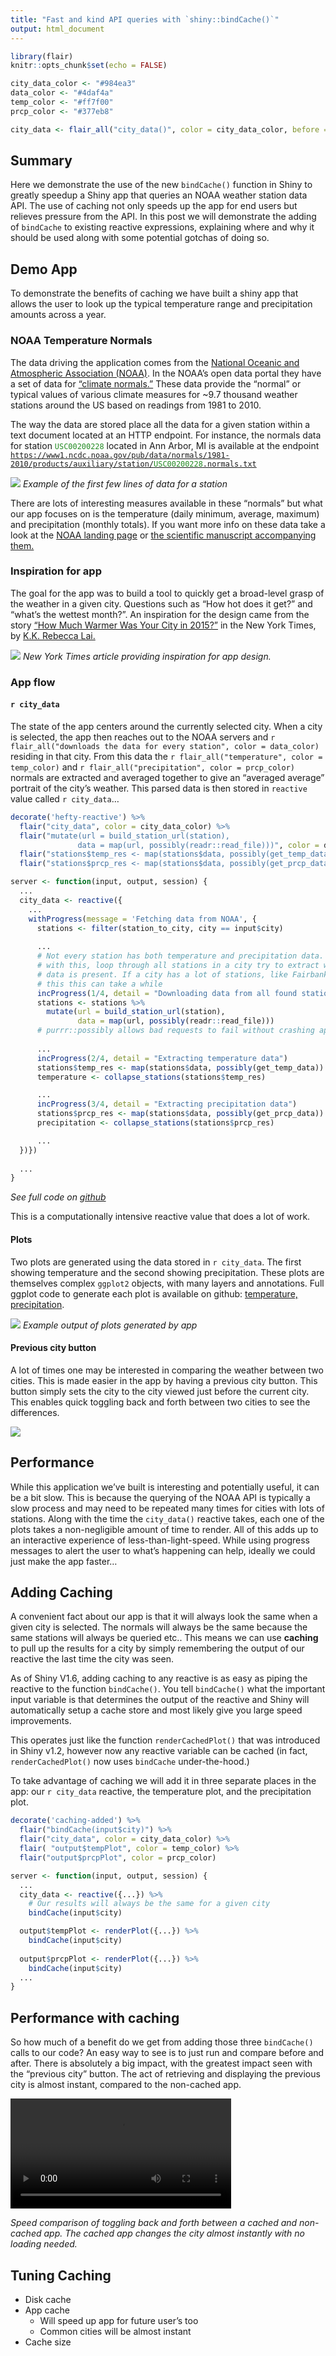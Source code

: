 ```yaml
---
title: "Fast and kind API queries with `shiny::bindCache()`"
output: html_document
---
```


```r
library(flair)
knitr::opts_chunk$set(echo = FALSE)

city_data_color <- "#984ea3"
data_color <- "#4daf4a"
temp_color <- "#ff7f00"
prcp_color <- "#377eb8"

city_data <- flair_all("city_data()", color = city_data_color, before = "<code>", after = "</code>")
```

## Summary

Here we demonstrate the use of the new `bindCache()` function in Shiny to greatly speedup a Shiny app that queries an NOAA weather station data API. The use of caching not only speeds up the app for end users but relieves pressure from the API. In this post we will demonstrate the adding of `bindCache` to existing reactive expressions, explaining where and why it should be used along with some potential gotchas of doing so. 

## Demo App

To demonstrate the benefits of caching we have built a shiny app that allows the user to look up the typical temperature range and precipitation amounts across a year. 

### NOAA Temperature Normals

The data driving the application comes from the [National Oceanic and Atmospheric Association (NOAA)](https://www.noaa.gov/). In the NOAA's open data portal they have a set of data for ["climate normals."](https://www.ncdc.noaa.gov/data-access/land-based-station-data/land-based-datasets/climate-normals) These data provide the "normal" or typical values of various climate measures for ~9.7 thousand weather stations around the US based on readings from 1981 to 2010. 

The way the data are stored place all the data for a given station within a text document located at an HTTP endpoint. For instance, the normals data for station <code><span style='color:forestgreen;'>USC00200228</span></code> located in Ann Arbor, MI is available at the endpoint 
[<code>https://www1.ncdc.noaa.gov/pub/data/normals/1981-2010/products/auxiliary/station/<span style='color:forestgreen;'>USC00200228</span>.normals.txt</code>](https://www1.ncdc.noaa.gov/pub/data/normals/1981-2010/products/auxiliary/station/USC00200228.normals.txt)


![](station_data_example.png)
_Example of the first few lines of data for a station_


There are lots of interesting measures available in these "normals" but what our app focuses on is the temperature (daily minimum, average, maximum) and precipitation (monthly totals). If you want more info on these data take a look at the [NOAA landing page](https://www.ncdc.noaa.gov/data-access/land-based-station-data/land-based-datasets/climate-normals/1981-2010-normals-data) or [the scientific manuscript accompanying them.](https://journals.ametsoc.org/view/journals/bams/93/11/bams-d-11-00197.1.xml) 


### Inspiration for app

The goal for the app was to build a tool to quickly get a broad-level grasp of the weather in a given city. Questions such as "How hot does it get?" and "what's the wettest month?". An inspiration for the design came from the story ["How Much Warmer Was Your City in 2015?"](https://www.nytimes.com/interactive/2016/02/19/us/2015-year-in-weather-temperature-precipitation.html#new-york_ny) in the New York Times, by [K.K. Rebecca Lai.](https://www.nytimes.com/by/kk-rebecca-lai) 

[![](nyt_inspiration.png)](https://www.nytimes.com/interactive/2016/02/19/us/2015-year-in-weather-temperature-precipitation.html)
_New York Times article providing inspiration for app design._


### App flow

#### `r city_data` 
The state of the app centers around the currently selected city. When a city is selected, the app then reaches out to the NOAA servers and `r flair_all("downloads the data for every station", color = data_color)` residing in that city. From this data the `r flair_all("temperature", color = temp_color)` and `r flair_all("precipitation", color = prcp_color)` normals are extracted and averaged together to give an "averaged average" portrait of the city's weather. This parsed data is then stored in `reactive` value called `r city_data`...

```r
decorate('hefty-reactive') %>% 
  flair("city_data", color = city_data_color) %>% 
  flair("mutate(url = build_station_url(station),
               data = map(url, possibly(readr::read_file)))", color = data_color) %>% 
  flair("stations$temp_res <- map(stations$data, possibly(get_temp_data))", color = temp_color) %>% 
  flair("stations$prcp_res <- map(stations$data, possibly(get_prcp_data))", color = prcp_color)
```

```r
server <- function(input, output, session) {
  ...
  city_data <- reactive({
    ...
    withProgress(message = 'Fetching data from NOAA', {
      stations <- filter(station_to_city, city == input$city)
      
      ...
      # Not every station has both temperature and precipitation data. To deal
      # with this, loop through all stations in a city try to extract whatever
      # data is present. If a city has a lot of stations, like Fairbanks, AK,
      # this this can take a while
      incProgress(1/4, detail = "Downloading data from all found stations")
      stations <- stations %>%
        mutate(url = build_station_url(station),
               data = map(url, possibly(readr::read_file)))
      # purrr::possibly allows bad requests to fail without crashing app 
      
      ...
      incProgress(2/4, detail = "Extracting temperature data")
      stations$temp_res <- map(stations$data, possibly(get_temp_data))
      temperature <- collapse_stations(stations$temp_res)

      ...
      incProgress(3/4, detail = "Extracting precipitation data")
      stations$prcp_res <- map(stations$data, possibly(get_prcp_data))
      precipitation <- collapse_stations(stations$prcp_res)

      ...
  })})
    
  ...
}
```

_See full code on [github](https://github.com/rstudio/shiny_showcase/blob/master/weather_lookup/app.R#L96-L133)_

This is a computationally intensive reactive value that does a lot of work. 

#### Plots

Two plots are generated using the data stored in `r city_data`. The first showing temperature and the second showing precipitation. These plots are themselves complex `ggplot2` objects, with many layers and annotations. Full ggplot code to generate each plot is available on github: [temperature,](https://github.com/rstudio/shiny_showcase/blob/master/weather_lookup/app.R#L149-L204) [precipitation](https://github.com/rstudio/shiny_showcase/blob/master/weather_lookup/app.R#L207-L252).

![](temp_and_prcp_plots.png)
_Example output of plots generated by app_


#### Previous city button

A lot of times one may be interested in comparing the weather between two cities. This is made easier in the app by having a previous city button. This button simply sets the city to the city viewed just before the current city. This enables quick toggling back and forth between two cities to see the differences. 

![](prev_city_button.png)

## Performance

While this application we've built is interesting and potentially useful, it can be a bit slow. This is because the querying of the NOAA API is typically a slow process and may need to be repeated many times for cities with lots of stations. Along with the time the `city_data()` reactive takes, each one of the plots takes a non-negligible amount of time to render. All of this adds up to an interactive experience of less-than-light-speed. While using progress messages to alert the user to what's happening can help, ideally we could just make the app faster...


## Adding Caching

A convenient fact about our app is that it will always look the same when a given city is selected. The normals will always be the same because the same stations will always be queried etc.. This means we can use __caching__ to pull up the results for a city by simply remembering the output of our reactive the last time the city was seen. 

As of Shiny V1.6, adding caching to any reactive is as easy as piping the reactive to the function `bindCache()`. You tell `bindCache()` what the important input variable is that determines the output of the reactive and Shiny will automatically setup a cache store and most likely give you large speed improvements. 

This operates just like the function `renderCachedPlot()` that was introduced in Shiny v1.2, however now any reactive variable can be cached (in fact, `renderCachedPlot()` now uses `bindCache` under-the-hood.)

To take advantage of caching we will add it in three separate places in the app: our `r city_data` reactive, the temperature plot, and the precipitation plot. 

```r
decorate('caching-added') %>% 
  flair("bindCache(input$city)") %>%
  flair("city_data", color = city_data_color) %>% 
  flair( "output$tempPlot", color = temp_color) %>% 
  flair("output$prcpPlot", color = prcp_color)
```

```r
server <- function(input, output, session) {
  ...
  city_data <- reactive({...}) %>%
    # Our results will always be the same for a given city
    bindCache(input$city)

  output$tempPlot <- renderPlot({...}) %>%
    bindCache(input$city)
  
  output$prcpPlot <- renderPlot({...}) %>%
    bindCache(input$city)
  ...
}
```

## Performance with caching

So how much of a benefit do we get from adding those three `bindCache()` calls to our code? An easy way to see is to just run and compare before and after. There is absolutely a big impact, with the greatest impact seen with the "previous city" button. The act of retrieving and displaying the previous city is almost instant, compared to the non-cached app. 

<video width="70%" controls="controls">
<source src="speed_comparison.webm" type="video/webm">
</video>
_Speed comparison of toggling back and forth between a cached and non-cached app. The cached app changes the city almost instantly with no loading needed._

## Tuning Caching
- Disk cache
- App cache
  - Will speed up app for future user's too
  - Common cities will be almost instant
- Cache size

